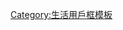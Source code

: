 {{Userbox-r
  |border-c = #000000
  |border-s = 1
  |id-c     = #00ffff
  |id-s     = 14
  |id-fc    = #764748
  |info-c   = #05cc88
  |info-s   = 10
  |info-fc  = #0000ff
  |id       = {{{1}}}
  |info     = 這個用户十分崇拜<span style="color:#F2A92A;">'''[[{{{1}}}]]'''</span>。
}}
<noinclude>
[[Category:生活用戶框模板]]
</noinclude>